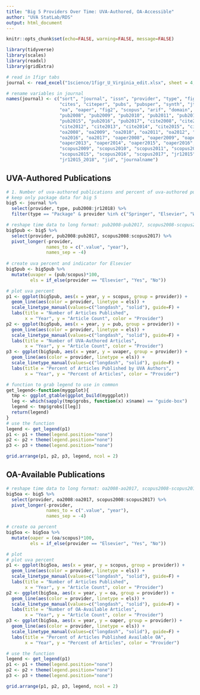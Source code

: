 ```yaml
---
title: "Big 5 Providers Over Time: UVA-Authored, OA-Accessible"
author: "UVA StatLab/RDS"
output: html_document
---
```


```r
knitr::opts_chunk$set(echo=FALSE, warning=FALSE, message=FALSE)
```

```r
library(tidyverse)
library(scales)
library(readxl)
library(gridExtra)

# read in 1figr tabs
journal <- read_excel("1science/1figr_U_Virginia_edit.xlsx", sheet = 4, skip = 8)

# rename variables in journal
names(journal) <- c("sort", "journal", "issn", "provider", "type", "fig1", "jr1", "jr5", "currentper",
                    "cites", "citeper", "pubs", "pubsper", "synth", "jtier", "subtier", "dupes",
                    "oa", "oaper", "fig2", "scopus", "arif", "domain", "field", "subfield", 
                    "pub2008", "pub2009", "pub2010", "pub2011", "pub2012", "pub2013", "pub2014",
                    "pub2015", "pub2016", "pub2017", "cite2008", "cite2009", "cite2010", "cite2011",
                    "cite2012", "cite2013", "cite2014", "cite2015", "cite2016", "cite2017", 
                    "oa2008", "oa2009", "oa2010", "oa2011", "oa2012", "oa2013", "oa2014", "oa2015", 
                    "oa2016", "oa2017", "oaper2008", "oaper2009", "oaper2010", "oaper2011", "oaper2012",
                    "oaper2013", "oaper2014", "oaper2015", "oaper2016", "oaper2017", "scopus2008",
                    "scopus2009", "scopus2010", "scopus2011", "scopus2012", "scopus2013", "scopus2014",
                    "scopus2015", "scopus2016", "scopus2017", "jr12015", "jr12016", "jr12017", "jr12018",
                    "jr12015_2018", "jid", "journalname")
```

## UVA-Authored Publications
```r
# 1. Number of uva-authored publications and percent of uva-authored publications in Big 5 ovver time
# keep only package data for big 5
big5 <- journal %>% 
  select(provider, type, pub2008:jr12018) %>% 
  filter(type == "Package" & provider %in% c("Springer", "Elsevier", "Wiley", "Sage", "Taylor & Francis"))

# reshape time data to long format: pub2008-pub2017, scopus2008-scopus2017
big5pub <- big5 %>% 
  select(provider, pub2008:pub2017, scopus2008:scopus2017) %>% 
  pivot_longer(-provider, 
               names_to = c(".value", "year"),
               names_sep = -4)
  
# create uva percent and indicator for Elsevier
big5pub <- big5pub %>% 
  mutate(uvaper = (pub/scopus)*100,
         els = if_else(provider == "Elsevier", "Yes", "No"))

# plot uva percent
p1 <- ggplot(big5pub, aes(x = year, y = scopus, group = provider)) + 
  geom_line(aes(color = provider, linetype = els)) +
  scale_linetype_manual(values=c("longdash", "solid"), guide=F) +
  labs(title = "Number of Articles Published",
       x = "Year", y = "Article Count", color = "Provider")
p2 <- ggplot(big5pub, aes(x = year, y = pub, group = provider)) +
  geom_line(aes(color = provider, linetype = els)) +
  scale_linetype_manual(values=c("longdash", "solid"), guide=F) +
  labs(title = "Number of UVA-Authored Articles",
       x = "Year", y = "Article Count", color = "Provider")
p3 <- ggplot(big5pub, aes(x = year, y = uvaper, group = provider)) +
  geom_line(aes(color = provider, linetype = els)) +
  scale_linetype_manual(values=c("longdash", "solid"), guide=F) +
  labs(title = "Percent of Articles Published by UVA Authors",
       x = "Year", y = "Percent of Articles", color = "Provider")

# function to grab legend to use in common
get_legend<-function(myggplot){
  tmp <- ggplot_gtable(ggplot_build(myggplot))
  leg <- which(sapply(tmp$grobs, function(x) x$name) == "guide-box")
  legend <- tmp$grobs[[leg]]
  return(legend)
}
# use the function
legend <- get_legend(p1)
p1 <- p1 + theme(legend.position="none")
p2 <- p2 + theme(legend.position="none")
p3 <- p3 + theme(legend.position="none")

grid.arrange(p1, p2, p3, legend, ncol = 2)
```

## OA-Available Publications

```r
# reshape time data to long format: oa2008-ao2017, scopus2008-scopus2017
big5oa <- big5 %>% 
  select(provider, oa2008:oa2017, scopus2008:scopus2017) %>% 
  pivot_longer(-provider, 
               names_to = c(".value", "year"),
               names_sep = -4)

# create oa percent
big5oa <- big5oa %>% 
  mutate(oaper = (oa/scopus)*100,
         els = if_else(provider == "Elsevier", "Yes", "No"))

# plot
# plot uva percent
p1 <- ggplot(big5oa, aes(x = year, y = scopus, group = provider)) + 
  geom_line(aes(color = provider, linetype = els)) +
  scale_linetype_manual(values=c("longdash", "solid"), guide=F) +
  labs(title = "Number of Articles Published",
       x = "Year", y = "Article Count", color = "Provider")
p2 <- ggplot(big5oa, aes(x = year, y = oa, group = provider)) +
  geom_line(aes(color = provider, linetype = els)) +
  scale_linetype_manual(values=c("longdash", "solid"), guide=F) +
  labs(title = "Number of OA-Available Articles",
       x = "Year", y = "Article Count", color = "Provider")
p3 <- ggplot(big5oa, aes(x = year, y = oaper, group = provider)) +
  geom_line(aes(color = provider, linetype = els)) +
  scale_linetype_manual(values=c("longdash", "solid"), guide=F) +
  labs(title = "Percent of Articles Published Available OA",
       x = "Year", y = "Percent of Articles", color = "Provider")

# use the function
legend <- get_legend(p1)
p1 <- p1 + theme(legend.position="none")
p2 <- p2 + theme(legend.position="none")
p3 <- p3 + theme(legend.position="none")

grid.arrange(p1, p2, p3, legend, ncol = 2)
```